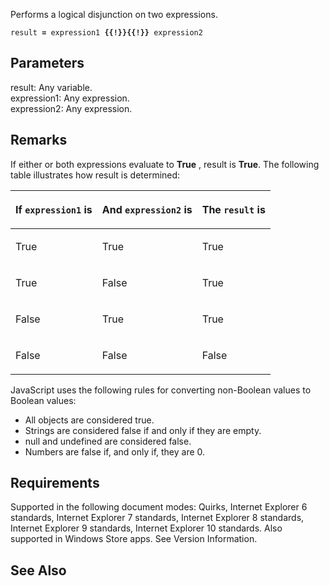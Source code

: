 Performs a logical disjunction on two expressions.

 result '''=''' expression1 '''{{!}}{{!}}''' expression2

==Parameters==
; result: Any variable.
; expression1: Any expression.
; expression2: Any expression.

==Remarks==
If either or both expressions evaluate to '''True''' , result is '''True'''. The following table illustrates how result is determined:

{| class='wikitable'
|-
! If <code>expression1</code> is
! And <code>expression2</code> is
! The <code>result</code> is
|-
| True
| True
| True
|-
| True
| False
| True
|-
| False
| True
| True
|-
| False
| False
| False
|}
JavaScript uses the following rules for converting non-Boolean values to Boolean values:

* All objects are considered true.
* Strings are considered false if and only if they are empty.
* null and undefined are considered false.
* Numbers are false if, and only if, they are 0.

==Requirements==
Supported in the following document modes: Quirks, Internet Explorer 6 standards, Internet Explorer 7 standards, Internet Explorer 8 standards, Internet Explorer 9 standards, Internet Explorer 10 standards. Also supported in Windows Store apps. See Version Information.


==See Also==

              

              
